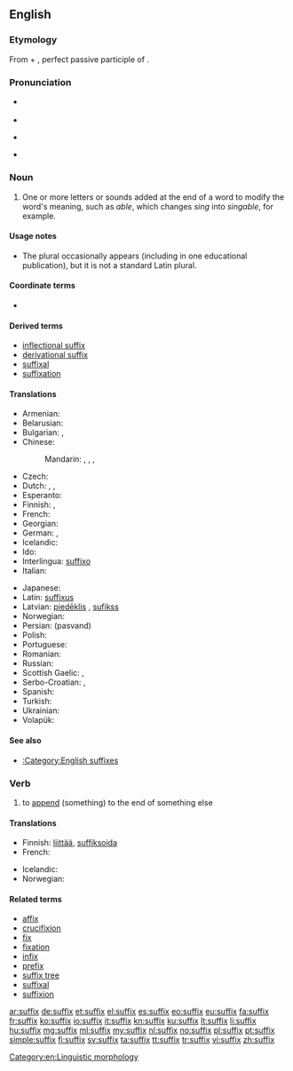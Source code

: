 {{also|Suffix}}
==English==

{{wikipedia}}

===Etymology===
From {{etyl|la}} {{term|sub||under, beneath|lang=la}} + {{term|fixus|lang=la}}, perfect passive participle of {{term|figere||to fasten, fix|lang=la}}.

===Pronunciation===
* {{qualifier|noun}} {{IPA|/ˈsʌfɪks/}}
* {{audio|en-us-suffix.ogg|Audio (US)}}
* {{qualifier|verb}} {{IPA|/ˈsʌfɪks/|/səˈfɪks/}}
* {{rhymes|ɪks}}

===Noun===
{{en-noun|es}}

# One or more letters or sounds added at the end of a word to modify the word's meaning, such as ''able'', which changes ''sing'' into ''singable'', for example.

====Usage notes====
* The plural {{term|suffices|lang=en}} occasionally appears (including in one educational publication), but it is not a standard Latin plural.

====Coordinate terms====
* {{affixes}}

====Derived terms====
* [[inflectional suffix]]
* [[derivational suffix]]
* [[suffixal]]
* [[suffixation]]

====Translations====
{{trans-top|letters or sounds added at the end of a word to modify the word's meaning}}
* Armenian: {{t-|hy|վերջածանց|tr=verǰaçanc’}}
* Belarusian: {{t-|be|суфікс|m|tr=súfiks}}
* Bulgarian: {{t+|bg|суфикс|m|tr=sufíks}}, {{t+|bg|наставка|f|tr=nastávka}}
* Chinese:
*: Mandarin: {{t|cmn|後綴|sc=Hani}}, {{t|cmn|后缀|tr=hòuzhuì|sc=Hani}}, {{t|cmn|尾綴|sc=Hani}}, {{t|cmn|尾缀|tr=wěizhuì|sc=Hani}}
* Czech: {{t+|cs|přípona|f}}
* Dutch: {{t+|nl|achtervoegsel|n}}, {{t+|nl|suffix|m}}, {{t+|nl|aanhangsel|n}}
* Esperanto: {{t+|eo|sufikso}}
* Finnish: {{t+|fi|pääte}}, {{t+|fi|suffiksi}}
* French: {{t+|fr|suffixe|m}}
* Georgian: {{t-|ka|სუფიქსი|tr=sup’ik’si|sc=Geor}}
* German: {{t+|de|Suffix|n}}, {{t+|de|Nachsilbe|f}}
* Icelandic: {{t-|is|viðskeyti|n}}
* Ido: {{t+|io|sufixo}}
* Interlingua: [[suffixo]]
* Italian: {{t+|it|suffisso|m}}
{{trans-mid}}
* Japanese: {{t+|ja|接尾辞|tr=せつびじ, setsubiji}}
* Latin: [[suffixus]]
* Latvian: [[piedēklis]] {{m}}, [[sufikss]] {{m}}
* Norwegian: {{t+|no|suffiks|n}}
* Persian: {{fa-Arab|[[پسوند]]}} (pasvand)
* Polish: {{t+|pl|przyrostek|m}}
* Portuguese: {{t+|pt|sufixo}}
* Romanian: {{t+|ro|sufix|n}}
* Russian: {{t+|ru|суффикс|m|tr=súffiks}}
* Scottish Gaelic: {{t-|gd|iar-leasachan|m}},{{t-|gd|iar-mhìr|m|f}}
* Serbo-Croatian: {{t-|sh|sufiks|m}}, {{t-|sh|dometak|m}}
* Spanish: {{t+|es|sufijo|m}}
* Turkish: {{t+|tr|sonek}}
* Ukrainian: {{t-|uk|суфікс|m|tr=súfiks}}
* Volapük: {{t+|vo|poyümot}}
{{trans-bottom}}

====See also====
* [[:Category:English suffixes]]

===Verb===
{{en-verb|suffix|es}}

# {{transitive}} to [[append]] (something) to the end of something else

====Translations====
{{trans-top|append (something) to the end of something else}}
* Finnish: [[liittää]], {{qualifier|grammar}} [[suffiksoida]]
* French: {{t|fr|suffixer}}
{{trans-mid}}
* Icelandic: {{t-|is|skeyta við}}
* Norwegian: {{t-|no|suffigere}}
{{trans-bottom}}

====Related terms====
* [[affix]]
* [[crucifixion]]
* [[fix]]
* [[fixation]]
* [[infix]]
* [[prefix]]
* [[suffix tree]]
* [[suffixal]]
* [[suffixion]]

[[Category:en:Linguistic morphology]]

[[ar:suffix]]
[[de:suffix]]
[[et:suffix]]
[[el:suffix]]
[[es:suffix]]
[[eo:suffix]]
[[eu:suffix]]
[[fa:suffix]]
[[fr:suffix]]
[[ko:suffix]]
[[io:suffix]]
[[it:suffix]]
[[kn:suffix]]
[[ku:suffix]]
[[lt:suffix]]
[[li:suffix]]
[[hu:suffix]]
[[mg:suffix]]
[[ml:suffix]]
[[my:suffix]]
[[nl:suffix]]
[[no:suffix]]
[[pl:suffix]]
[[pt:suffix]]
[[simple:suffix]]
[[fi:suffix]]
[[sv:suffix]]
[[ta:suffix]]
[[tt:suffix]]
[[tr:suffix]]
[[vi:suffix]]
[[zh:suffix]]